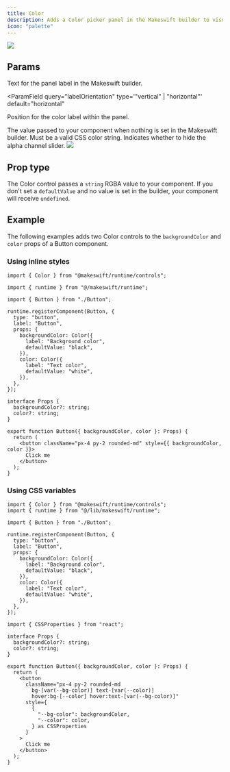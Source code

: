 ```yaml
---
title: Color
description: Adds a Color picker panel in the Makeswift builder to visually edit a RGBA `string` prop.
icon: "palette"
---
```



<Frame
  type="glass"
  caption="Color panels on a Button component to edit the background and text colors"
>
  <img src="/images/color-panel.png" />
</Frame>

## Params

<ParamField query="label" type="string" default="Text">
  Text for the panel label in the Makeswift builder.
</ParamField>

<DescriptionParam />

<ParamField
  query="labelOrientation"
  type='"vertical" | "horizontal"'
  default="horizontal"
>
  Position for the color label within the panel.
</ParamField>

<ParamField query="defaultValue" type="string">
  The value passed to your component when nothing is set in the Makeswift
  builder. Must be a valid CSS color string.
</ParamField>

<ParamField query="hideAlpha" type="boolean" default={false}>
  Indicates whether to hide the alpha channel slider.
  <Accordion title="What is the alpha channel slider?">
    <Frame>
      <img src="/images/color-panel-alpha.png" />
    </Frame>
  </Accordion>

</ParamField>

## Prop type

The Color control passes a `string` RGBA value to your component. If you don't set a `defaultValue` and no value is set in the builder, your component will receive `undefined`.

## Example

The following examples adds two Color controls to the `backgroundColor` and `color` props of a Button component.

### Using inline styles

<CodeGroup>

```tsx Button.makeswift.ts
import { Color } from "@makeswift/runtime/controls";

import { runtime } from "@/makeswift/runtime";

import { Button } from "./Button";

runtime.registerComponent(Button, {
  type: "button",
  label: "Button",
  props: {
    backgroundColor: Color({
      label: "Background color",
      defaultValue: "black",
    }),
    color: Color({
      label: "Text color",
      defaultValue: "white",
    }),
  },
});
```

```tsx Button.tsx
interface Props {
  backgroundColor?: string;
  color?: string;
}

export function Button({ backgroundColor, color }: Props) {
  return (
    <button className="px-4 py-2 rounded-md" style={{ backgroundColor, color }}>
      Click me
    </button>
  );
}
```

</CodeGroup>

### Using CSS variables

<CodeGroup>

```tsx Button.makeswift.ts
import { Color } from "@makeswift/runtime/controls";
import { runtime } from "@/lib/makeswift/runtime";

import { Button } from "./Button";

runtime.registerComponent(Button, {
  type: "button",
  label: "Button",
  props: {
    backgroundColor: Color({
      label: "Background color",
      defaultValue: "black",
    }),
    color: Color({
      label: "Text color",
      defaultValue: "white",
    }),
  },
});
```

```tsx Button.tsx
import { CSSProperties } from "react";

interface Props {
  backgroundColor?: string;
  color?: string;
}

export function Button({ backgroundColor, color }: Props) {
  return (
    <button
      className="px-4 py-2 rounded-md 
        bg-[var(--bg-color)] text-[var(--color)] 
        hover:bg-[--color] hover:text-[var(--bg-color)]"
      style={
        {
          "--bg-color": backgroundColor,
          "--color": color,
        } as CSSProperties
      }
    >
      Click me
    </button>
  );
}
```

</CodeGroup>


<NamingConventions />
